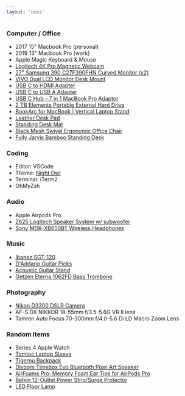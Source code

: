 ```yaml
---
layout: 'uses'
---
```


### Computer / Office

- 2017 15" Macbook Pro (personal)
- 2019 13" Macbook Pro (work)
- Apple Magic Keyboard & Mouse
- [Logitech 4K Pro Magnetic Webcam](https://www.logitech.com/en-us/products/webcams/4k-pro-magnetic-webcam.960-001292.html?crid=34)
- [27" Samsung 390 C27F390FHN Curved Monitor (x2)](https://www.newegg.com/samsung-c27f390fhn-27-full-hd/p/N82E16824022479?Item=N82E16824022479)
- [VIVO Dual LCD Monitor Desk Mount](https://www.amazon.com/gp/product/B009S750LA/ref=ppx_yo_dt_b_asin_title_o07_s01?ie=UTF8&psc=1)
- [USB C to HDMI Adapter](https://www.amazon.com/gp/product/B075V68NVR/ref=ppx_yo_dt_b_asin_title_o06_s00?ie=UTF8&psc=1)
- [USB C to USB A Adapter](https://www.amazon.com/gp/product/B07CVX3516/ref=ppx_yo_dt_b_asin_title_o04_s00?ie=UTF8&psc=1)
- [USB C Hub - 7 in 1 MacBook Pro Adaptor](https://www.amazon.com/gp/product/B07WPTG7NX/ref=ppx_yo_dt_b_asin_title_o04_s00?ie=UTF8&psc=1)
- [2 TB Elements Portable External Hard Drive](https://www.amazon.com/gp/product/B06W55K9N6/ref=ppx_yo_dt_b_asin_title_o04_s01?ie=UTF8&psc=1)
- [BookArc for MacBook | Vertical Laptop Stand](https://www.amazon.com/gp/product/B071RWKNF2/ref=ppx_yo_dt_b_asin_title_o09_s00?ie=UTF8&psc=1)
- [Leather Desk Pad](https://www.amazon.com/gp/product/B07QT81VRS/ref=ppx_yo_dt_b_asin_title_o03_s00?ie=UTF8&psc=1)
- [Standing Desk Mat](https://www.amazon.com/gp/product/B00V3TO9EK/ref=ppx_yo_dt_b_asin_title_o04_s00?ie=UTF8&psc=1)
- [Black Mesh Swivel Ergonomic Office Chair](https://www.amazon.com/gp/product/B012JJ2EEY/ref=ppx_yo_dt_b_asin_title_o09_s00?ie=UTF8&psc=1)
- [Fully Jarvis Bamboo Standing Desk](https://www.fully.com/standing-desks/jarvis/jarvis-adjustable-height-desk-bamboo.html)

### Coding

- Editor: VSCode
- Theme: [Night Owl](https://marketplace.visualstudio.com/items?itemName=sdras.night-owl)
- Terminal: iTerm2
- OhMyZsh

### Audio

- Apple Airpods Pro
- [Z625 Logitech Speaker System w/ subwoofer](https://www.logitech.com/en-us/product/powerful-thx-sound-z625?crid=47)
- [Sony MDR-XB650BT Wireless Headphones](https://www.sony.com/electronics/headband-headphones/mdr-xb650bt)

### Music

- [Ibanez SGT-120](https://www.guitarcenter.com/Ibanez/SGT120-Sage-Series-Acoustic-Guitar.gc)
- [D'Addario Guitar Picks](https://www.amazon.com/gp/product/B07KWWXJS3/ref=ppx_yo_dt_b_asin_title_o08_s00?ie=UTF8&psc=1)
- [Acoustic Guitar Stand](https://www.amazon.com/gp/product/B018FCZKR2/ref=ppx_yo_dt_b_asin_title_o07_s00?ie=UTF8&psc=1)
- [Getzen Eterna 1062FD Bass Trombone](https://www.getzen.com/trombone/eternabass/1062fd.shtml)

### Photography

- [Nikon D3300 DSLR Camera](https://www.nikonusa.com/en/nikon-products/product-archive/dslr-cameras/d3300.html)
- AF-S DX NIKKOR 18-55mm f/3.5-5.6G VR II lens
- Tamron Auto Focus 70-300mm f/4.0-5.6 Di LD Macro Zoom Lens

### Random Items

- Series 4 Apple Watch
- [Tomtoc Laptop Sleeve](https://www.amazon.com/tomtoc-Protective-Chromebook-Shockproof-Spill-Resistant/dp/B07D7N7ZYB/ref=sr_1_3?crid=2MNNNPXK9RZA9&dchild=1)
- [Tigernu Backpack](https://www.amazon.com/gp/product/B07W6MHJCL/ref=ppx_yo_dt_b_asin_title_o03_s00?ie=UTF8&psc=1)
- [Divoom Timebox Evo Bluetooth Pixel Art Speaker](https://www.amazon.com/gp/product/B07H7L1PLD/ref=ppx_yo_dt_b_asin_title_o00_s00?ie=UTF8&psc=1)
- [AirFoams Pro: Memory Foam Ear Tips for AirPods Pro](https://www.amazon.com/gp/product/B08534NLW4/ref=ppx_yo_dt_b_asin_title_o02_s00?ie=UTF8&psc=1)
- [Belkin 12-Outlet Power Strip/Surge Protector](https://www.amazon.com/gp/product/B0040723AO/ref=ppx_yo_dt_b_asin_title_o05_s01?ie=UTF8&psc=1)
- [LED Floor Lamp](https://www.amazon.com/gp/product/B07V8FR6QX/ref=ppx_yo_dt_b_asin_title_o02_s00?ie=UTF8&psc=1)
